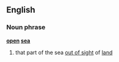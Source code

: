 ==English==
===Noun phrase===
'''[[open]] [[sea]]'''
#that part of the sea [[out of sight]] of [[land]]